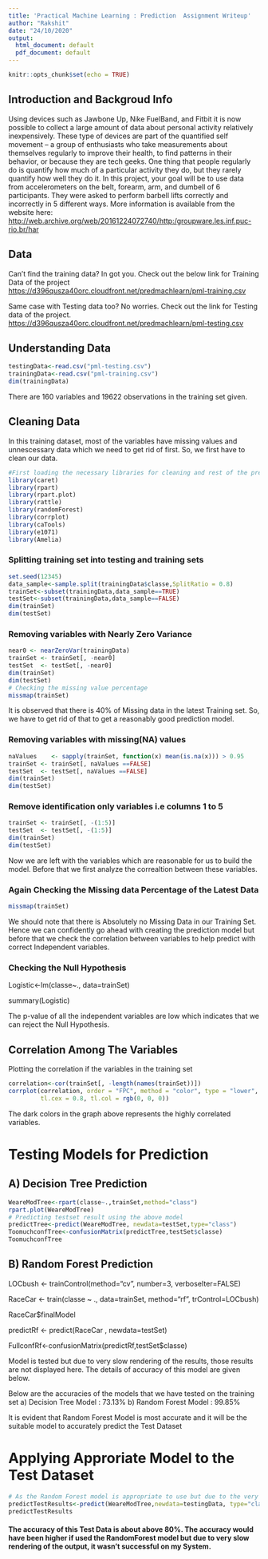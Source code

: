 ---
title: 'Practical Machine Learning : Prediction  Assignment Writeup'
author: "Rakshit"
date: "24/10/2020"
output:
  html_document: default
  pdf_document: default
---

```{r setup, include=FALSE}
knitr::opts_chunk$set(echo = TRUE)
```

## Introduction and Backgroud Info

Using devices such as Jawbone Up, Nike FuelBand, and Fitbit it is now possible to collect a large amount of data about personal activity relatively inexpensively. These type of devices are part of the quantified self movement – a group of enthusiasts who take measurements about themselves regularly to improve their health, to find patterns in their behavior, or because they are tech geeks. One thing that people regularly do is quantify how much of a particular activity they do, but they rarely quantify how well they do it. In this project, your goal will be to use data from accelerometers on the belt, forearm, arm, and dumbell of 6 participants. They were asked to perform barbell lifts correctly and incorrectly in 5 different ways. More information is available from the website here: <http://web.archive.org/web/20161224072740/http:/groupware.les.inf.puc-rio.br/har>

## Data

Can't find the training data? In got you. Check out the below link for Training Data of the project
<https://d396qusza40orc.cloudfront.net/predmachlearn/pml-training.csv>

Same case with Testing data too? No worries. Check out the link for Testing data of the project.
<https://d396qusza40orc.cloudfront.net/predmachlearn/pml-testing.csv>

## Understanding Data

```{r}
testingData<-read.csv("pml-testing.csv")
trainingData<-read.csv("pml-training.csv")
dim(trainingData)
```

There are 160 variables and 19622 observations in the training set given.

## Cleaning Data

In this training dataset, most of the variables have missing values and unnescessary data which we need to get rid of first. So, we first have to clean our data.

```{r, warning=FALSE,message=FALSE}
#First loading the necessary libraries for cleaning and rest of the prediction.
library(caret)
library(rpart)
library(rpart.plot)
library(rattle)
library(randomForest)
library(corrplot)
library(caTools)
library(e1071)
library(Amelia)
```

### Splitting training set into testing and training sets
```{r}
set.seed(12345)
data_sample<-sample.split(trainingData$classe,SplitRatio = 0.8)
trainSet<-subset(trainingData,data_sample==TRUE)
testSet<-subset(trainingData,data_sample==FALSE)
dim(trainSet)
dim(testSet)
```


### Removing variables with Nearly Zero Variance
```{r}
near0 <- nearZeroVar(trainingData)
trainSet <- trainSet[, -near0]
testSet  <- testSet[, -near0]
dim(trainSet)
dim(testSet)
# Checking the missing value percentage
missmap(trainSet)
```


It is observed that there is 40% of Missing data in the latest Training set. So, we have to get rid of that to get a reasonably good prediction model.

### Removing variables with missing(NA) values
```{r}
naValues    <- sapply(trainSet, function(x) mean(is.na(x))) > 0.95
trainSet <- trainSet[, naValues ==FALSE]
testSet  <- testSet[, naValues ==FALSE]
dim(trainSet)
dim(testSet)
```

### Remove identification only variables i.e columns 1 to 5
```{r}
trainSet <- trainSet[, -(1:5)]
testSet  <- testSet[, -(1:5)]
dim(trainSet)
dim(testSet)
```
Now we are left with the variables which are reasonable for us to build the model. Before that we first analyze the correaltion between these variables.

### Again Checking the Missing data Percentage of the Latest Data
```{r}
missmap(trainSet)
```


We should note that there is Absolutely no Missing Data in our Training Set. Hence we can confidently go ahead with creating the prediction model but before that we check the correlation between variables to help predict with correct Independent variables.

### Checking the Null Hypothesis

Logistic<-lm(classe~., data=trainSet)

summary(Logistic)

The p-value of all the independent variables are low which indicates that we can reject the Null Hypothesis.

## Correlation Among The Variables

Plotting the correlation if the variables in the training set
```{r }
correlation<-cor(trainSet[, -length(names(trainSet))])
corrplot(correlation, order = "FPC", method = "color", type = "lower", 
         tl.cex = 0.8, tl.col = rgb(0, 0, 0))
```
The dark colors in the graph above represents the highly correlated variables. 

# Testing Models for Prediction

## A) Decision Tree Prediction
```{r}
WeareModTree<-rpart(classe~.,trainSet,method="class")
rpart.plot(WeareModTree)
# Predicting testset result using the above model
predictTree<-predict(WeareModTree, newdata=testSet,type="class")
ToomuchconfTree<-confusionMatrix(predictTree,testSet$classe)
ToomuchconfTree
```


## B) Random Forest Prediction

LOCbush <- trainControl(method="cv", number=3, verboseIter=FALSE)

RaceCar <- train(classe ~ ., data=trainSet, method="rf", trControl=LOCbush)

RaceCar$finalModel

predictRf <- predict(RaceCar , newdata=testSet)                         

FullconfRf<-confusionMatrix(predictRf,testSet$classe)

Model is tested but due to very slow rendering of the results, those results are not displayed here. The details of accuracy of this model are given below.

Below are the accuracies of the models that we have tested on the training set
a) Decision Tree Model : 73.13%
b) Random Forest Model : 99.85%

It is evident that Random Forest Model is most accurate and it will be the suitable
model to accurately predict the Test Dataset

# Applying Approriate Model to the Test Dataset
```{r}
# As the Random Forest model is appropriate to use but due to the very sluggish rendering of the results with not so compatible system RAM, I am predicting the results using the Decision Tree Model 
predictTestResults<-predict(WeareModTree,newdata=testingData, type="class" )
predictTestResults
```

#### The accuracy of this Test Data is about above 80%. The accuracy would have been higher if used the RandomForest model but due to very slow rendering of the output, it wasn't successful on my System.
